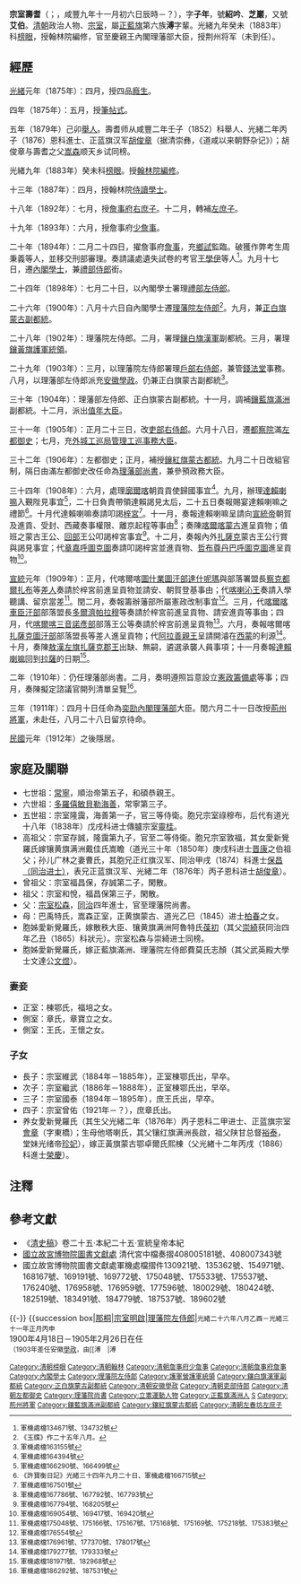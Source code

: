 {{Hatnote|这是[[满族人名|满族人名]]，只称名而不与姓氏连用，其姓氏为[[爱新觉罗氏|爱新觉罗]]。}}
{{明清人物信息框
| 姓名 = 壽耆
| 原名 = 
| 圖片名稱=Shouqi.jpg
| 圖片大小 =
| 圖片說明 =
| 最高職務 = 理藩部大臣
| 國家 = 大清
| 爵位 =
| 籍貫 = 
| 族裔 = 滿族
| 旗籍 = [[宗室|宗室]][[正藍旗|正藍旗]]第六族
| 字號 = 字子年，號芝巖、艾伯 
| 諡號 = 
| 出生日期 = [[咸丰_(年号)|咸豐]]九年十一月初六日
| 出生地點 = 
| 逝世日期 = 不詳
| 逝世地點 = 
| 墓葬 = 
| 配偶 = 
| 親屬 =
| 出身 =
*光緒五年己卯科[[舉人|舉人]] 
*光緒九年癸未科[[榜眼|榜眼]]
| 經歷 = 
*詹事府[[詹事|詹事]]
*[[理藩部左侍郎|理藩部左侍郎]]
*安徽[[學政|學政]]
*[[吏部右侍郎|吏部右侍郎]]
*[[左都御史|左都御史]]
*[[理藩部尚書|理藩部尚書]]
*奕劻內閣[[理藩大臣|理藩大臣]]
*[[荊州將軍|荊州將軍]] 
| 著作 = 
}}
'''宗室壽耆'''（{{lang-mnc|ᡠᡴᠰᡠᠨ<br /> ᡧᡝᠣᡶᡠ|v=Uksun Šeofu|a=Uksun Xeufu}}；{{bd|1859年|11月29日|20世纪|？|catIdx=Z宗}}，咸豐九年十一月初六日辰時－？），字'''子年'''，號'''紹吟'''、'''芝巖'''，又號'''艾伯'''。[[清朝|清朝]]政治人物、[[宗室|宗室]]，屬[[正藍旗|正藍旗]]第六族'''溥'''字輩。光緒九年癸未（1883年）科[[榜眼|榜眼]]，授翰林院編修，官至慶親王內閣理藩部大臣，授荆州将军（未到任）。

==經歷==
[[光緒|光緒]]元年（1875年）：四月，授四品[[廕生|廕生]]。

四年（1875年）：五月，授[[筆帖式|筆帖式]]。

五年（1879年）己卯[[舉人|舉人]]。壽耆师从咸豐二年壬子（1852）科舉人、光緒二年丙子（1876）恩科進士、正蓝旗汉军[[胡俊章|胡俊章]]（据清崇彝，《道咸以来朝野杂记》）；胡俊章与壽耆之父[[嵩森|嵩森]]顺天乡试同榜。

光緒九年（1883年）癸未科[[榜眼|榜眼]]。授[[翰林院|翰林院]][[編修|編修]]。

十三年（1887年）：四月，授翰林院[[侍讀學士|侍讀學士]]。

十八年（1892年）：七月，授[[詹事府|詹事府]][[右庶子|右庶子]]。十二月，轉補[[左庶子|左庶子]]。

十九年（1893年）：六月，授詹事府[[少詹事|少詹事]]。

二十年（1894年）：二月二十四日，擢詹事府[[詹事|詹事]]，充[[鄉試|鄉試]]監臨。破獲作弊考生周秉義等人，並移交刑部審理。奏請議處遺失試卷的考官[[王學伊|王學伊]]等人<ref>軍機處檔134671號、134732號</ref>。九月十七日，遷[[內閣學士|內閣學士]]，兼[[禮部侍郎|禮部侍郎]]銜。

二十四年（1898年）：七月二十日，以內閣學士署理[[禮部左侍郎|禮部左侍郎]]。

二十六年（1900年）：八月十六日自內閣學士遷[[理藩院左侍郎|理藩院左侍郎]]<ref>《玉牒》作二十五年八月。</ref>。九月，兼[[正白旗蒙古|正白旗蒙古]][[副都統|副都統]]。

二十八年（1902年）：理藩院左侍郎。二月，署理[[鑲白旗漢軍|鑲白旗漢軍]]副都統。三月，署理[[鑲黃旗|鑲黃旗]][[護軍統領|護軍統領]]。

二十九年（1903年）：三月，以理藩院左侍郎署理[[戶部右侍郎|戶部右侍郎]]，兼管[[錢法堂|錢法堂]]事務。八月，以理藩部左侍郎派充[[安徽|安徽]][[學政|學政]]。仍兼正白旗蒙古副都統<ref>軍機處檔163155號</ref>。

三十年（1904年）：理藩部左侍郎、正白旗蒙古副都統。十一月，調補[[鑲藍旗滿洲|鑲藍旗滿洲]]副都統。十二月，派出[[值年大臣|值年大臣]]。

三十一年（1905年）：正月二十三日，改[[吏部右侍郎|吏部右侍郎]]。六月十八日，遷[[都察院|都察院]]滿[[左都御史|左都御史]]；七月，充[[外城工巡局|外城工巡局]][[管理工巡事務大臣|管理工巡事務大臣]]。

三十二年（1906年）：左都御史；正月，補授[[鑲紅旗蒙古|鑲紅旗蒙古]][[都統|都統]]。九月二十日改組官制，隔日由滿左都御史改任命為[[理藩部尚書|理藩部尚書]]，兼參預政務大臣。

三十四年（1908年）：六月，處理[[廓爾喀|廓爾喀]]朝貢貢使歸國事宜<ref>軍機處檔164394號</ref>。九月，辦理[[第十三世達賴喇嘛·土登嘉措|達賴喇嘛]]入覲陛見事宜<ref>軍機處檔166290號、166499號</ref>，二十日負責帶領達賴謁見太后，二十五日奏報賜宴達賴喇嘛之禮節<ref>《許寶衡日記》光緒三十四年九月二十日、軍機處檔166715號</ref>。十月代達賴喇嘛奏請叩謁[[梓宮|梓宮]]<ref>軍機處檔167501號</ref>。十一月，奏報達賴喇嘛呈請向[[宣統帝|宣統帝]]朝賀及進貢、受封、西藏奏事權限、離京起程等事由<ref>軍機處檔167786號、167792號、167793號</ref>；奏陳[[喀爾喀蒙古|喀爾喀蒙古]]進呈貢物；值班之蒙古王公、[[回部|回部]]王公叩謁梓宮事宜<ref>軍機處檔167794號、168205號</ref>。十二月，奏報內外[[扎薩克|扎薩克]]蒙古王公行賞與謁見事宜；代[[章嘉呼圖克圖|章嘉呼圖克圖]]奏請叩謁梓宮並進貢物、[[哲布尊丹巴呼圖克圖|哲布尊丹巴呼圖克圖]]進呈貢物<ref>軍機處檔169054號、169417號、169420號</ref>。

[[宣統|宣統]]元年（1909年）：正月，代喀爾喀[[圖什業圖汗部|圖什業圖汗部]][[達什呢瑪|達什呢瑪]]與部落署盟長[[察克都爾扎布|察克都爾扎布]]等[[差人|差人]]奏請於梓宮前進呈貢物並請安、朝賀登基事由；代[[喀喇沁扎萨克杜棱郡王|喀喇沁王]]奏請入學聽講、留京當差<ref>軍機處檔175048號、175166號、175167號、175168號、175169號、175218號、175383號</ref>。閏二月，奏報籌辦藩部所屬憲政改制事宜<ref>軍機處檔176554號</ref>。三月，代[[喀爾喀車臣汗部|喀爾喀車臣汗部]]部落盟長[[多爾濟帕拉穆|多爾濟帕拉穆]]等奏請於梓宮前進呈貢物、請安進貢等事由；四月，代[[喀爾喀三音諾彥部|喀爾喀三音諾彥部]]部落王公等奏請於梓宮前進呈貢物<ref>軍機處檔176961號、177370號、178017號</ref>。六月，奏報喀爾喀[[扎薩克圖汗部|扎薩克圖汗部]]部落盟長等差人進呈貢物；代[[阿拉善|阿拉善]][[親王|親王]]呈請開濬在[[西套蒙古|西蒙]]的利源<ref>軍機處檔179277號、179333號</ref>。十月，奏陳[[敖漢左旗扎薩克郡王|敖漢左旗扎薩克郡王]]出缺、無嗣，遴選承襲人員事項；十一月奏報[[達賴喇嘛|達賴喇嘛]]回到[[拉薩|拉薩]]的日期<ref>軍機處檔181971號、182968號</ref>。

二年（1910年）：仍任理藩部尚書。二月，奏明遵照旨意設立[[憲政籌備處|憲政籌備處]]等事；四月，奏陳擬定諮議官開列清單呈覽<ref>軍機處檔186292號、187531號</ref>。

三年（1911年）：四月十日任命為[[奕劻內閣|奕劻內閣]][[理藩部|理藩部]]大臣。閏六月二十一日改授[[荊州將軍|荊州將軍]]，未赴任，八月二十八日留京待命。

[[民國紀年|民國]]元年（1912年）之後隱居。

==家庭及關聯==
*七世祖：[[常寧_(清朝)|常寧]]，順治帝第五子，和碩恭親王。
*六世祖：[[多羅僖敏貝勒|多羅僖敏貝勒]][[海善|海善]]，常寧第三子。
*五世祖：宗室隆靄，海善第一子，官三等侍衛。胞兄宗室祿穆布，后代有道光十八年（1838年）戊戌科进士傳臚宗室[[靈桂|靈桂]]。
*高祖父：宗室存誠，隆靄第九子，官至二等侍衛。胞兄宗室敦福，其女愛新覺羅氏嫁镶黄旗满洲戴佳氏嵩瞻（道光三十年（1850年）庚戌科进士[[晋康|晋康]]之伯祖父；孙儿广林之妻曹氏，其胞兄正红旗汉军、同治甲戌（1874）科進士[[保昌（同治进士）|保昌（同治进士）]]，表兄正蓝旗汉军、光緒二年（1876年）丙子恩科进士[[胡俊章|胡俊章]]）。
*曾祖父：宗室福昌保，存誠第二子，閑散。
*祖父：宗室和悅，福昌保第三子，閑散。
*父：[[宗室松森|宗室松森]]，[[同治|同治]]四年進士，官至理藩院尚書。
*母：巴禹特氏，嵩森正室，正黄旗蒙古、道光乙巳（1845）进士[[柏春|柏春]]之女。
*胞姊愛新覺羅氏，嫁散秩大臣、镶黄旗满洲阿魯特氏[[葆初|葆初]]（其父[[崇綺|崇綺]]获同治四年乙丑（1865）科狀元）。宗室松森与崇綺进士同榜。
*胞姊愛新覺羅氏，嫁正藍旗滿洲、理藩院左侍郎費莫氏志顏（其父武英殿大學士文達公[[文煜|文煜]]）。

===妻妾===
*正室：棟鄂氏，福培之女。
*側室：章氏，章寶立之女。
*側室：王氏，王懷之女。

===子女===
*長子：宗室維武（1884年－1885年），正室棟鄂氏出，早卒。
*次子：宗室繼武（1886年－1888年），正室棟鄂氏出，早卒。
*三子：宗室國泰（1894年－1895年），庶王氏出，早卒。
*四子：宗室曾佑（1921年－？），庶章氏出。
*养女愛新覺羅氏（其生父光緒二年（1876年）丙子恩科二甲进士、正蓝旗宗室[[會章|會章]]（字東橋）；生母他塔喇氏，其父镶红旗满洲長啟，祖父陕甘总督[[裕泰|裕泰]]，堂妹光绪帝[[珍妃|珍妃]]），嫁正黃旗蒙古鄂卓爾氏熙棟（父光緖十二年丙戌（1886）科進士[[榮慶|榮慶]]）。

==注釋==
{{reflist|2}}

== 參考文獻 ==
{{refbegin}}
* 《[[清史稿|清史稿]]》卷二十五·本紀二十五·宣統皇帝本紀
* [[國立故宮博物院|國立故宮博物院]][http://www.npm.gov.tw/zh-tw/learning/library/info.htm 圖書文獻處] {{Wayback|url=http://www.npm.gov.tw/zh-tw/learning/library/info.htm |date=20110219061109 }}清代宮中檔奏摺408005181號、408007343號
* 國立故宮博物院圖書文獻處軍機處檔摺件130921號、135362號、154971號、168167號、169191號、169772號、175048號、175533號、175537號、176240號、176958號、176959號、177596號、180029號、180424號、182519號、183491號、184779號、187537號、189602號
{{refend}}
{{-}}
{{start box}}
{{s-off}}
{{succession box|[[良弼_(同治進士)|良弼]]|[[鍾靈_(光緒進士)|鍾靈]]|[[詹事府|詹事府]][[詹事|詹事]]|<small>光緒二十年二月辛未－光緒二十年九月庚寅</small><br />1894年3月30日－1894年10月15日在任}}
{{succession box|[[那桐|那桐]]|[[宗室明啟|宗室明啟]]|[[理藩院左侍郎|理藩院左侍郎]]|<small>光緒二十六年八月乙酉－光緒三十一年正月丙申</small><br />1900年4月18日－1905年2月26日在任<br /><small>（1903年差任安徽[[學政|學政]]，由[[溥　|溥{{僻字]]、[[莊山|莊山]]署理）</small>}}
{{succession box|[[繼祿|繼祿]]|[[增崇|增崇]]|滿[[吏部右侍郎|吏部右侍郎]]|<small>光緒三十一年正月丙申－光緒三十一年六月己未</small><br />1905年2月26日－1905年7月19日在任}}
{{succession box|[[特圖慎|特圖慎]]|改組官制|滿[[左都御史|左都御史]]|<small>光緒三十一年六月庚申－光緒三十二年九月甲寅</small><br />1905年7月20日－1906年11月6日在任}}
{{succession box|特圖慎<br />（官制改組前）|改組[[奕劻內閣|奕劻內閣]]|[[理藩部尚書|理藩部尚書]]|<small>光緒三十二年九月乙卯－宣統三年四月丁丑</small><br />1906年11月7日－1911年5月7日在任}}
{{succession box|新組奕劻內閣|[[善耆|善耆]]|奕劻內閣[[理藩部大臣|理藩部大臣]]|<small>宣統三年四月戊寅－宣統三年閏六月丁巳</small><br />1911年5月8日－1911年8月15日在任}}
{{succession box|[[劉鳳山|劉鳳山]]|[[連魁|連魁]]|[[荊州將軍|荊州將軍]]|<small>宣統三年閏六月丁巳－宣統三年八月壬戌</small><br />1911年8月15日－1911年10月19日<br />（留京，左翼副都統連魁署理）}}
{{end box}}
{{光緒九年癸未科殿試金榜}}

{{DEFAULTSORT:Z宗室}}
[[Category:清朝榜眼|Category:清朝榜眼]]
[[Category:清朝翰林|Category:清朝翰林]]
[[Category:清朝詹事府少詹事|Category:清朝詹事府少詹事]]
[[Category:清朝詹事府詹事|Category:清朝詹事府詹事]]
[[Category:內閣學士|Category:內閣學士]]
[[Category:理藩院左侍郎|Category:理藩院左侍郎]]
[[Category:護軍營護軍統領|Category:護軍營護軍統領]]
[[Category:鑲白旗漢軍副都統|Category:鑲白旗漢軍副都統]]
[[Category:正白旗蒙古副都統|Category:正白旗蒙古副都統]]
[[Category:清朝安徽學政|Category:清朝安徽學政]]
[[Category:清朝吏部侍郎|Category:清朝吏部侍郎]]
[[Category:清朝左都御史|Category:清朝左都御史]]
[[Category:理藩院尚書|Category:理藩院尚書]]
[[Category:立憲運動人物|Category:立憲運動人物]]
[[Category:正藍旗滿洲人|Category:正藍旗滿洲人]]
[[Category:清朝宗室|S]]
[[Category:荊州將軍|Category:荊州將軍]]
[[Category:鑲藍旗滿洲副都統|Category:鑲藍旗滿洲副都統]]
[[Category:鑲紅旗蒙古都統|Category:鑲紅旗蒙古都統]]
[[Category:清朝左春坊左庶子|Category:清朝左春坊左庶子]]